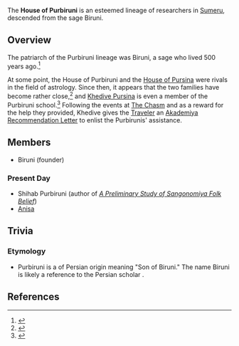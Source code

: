 {{Terminology Infobox
|type         = Families
|type2        = Sumeru Clans
}}
The '''House of Purbiruni''' is an esteemed lineage of researchers in [[Sumeru]], descended from the sage Biruni.

==Overview==
The patriarch of the Purbiruni lineage was Biruni, a sage who lived 500 years ago.<ref>{{Ref/Quest|Solitary Sea-Beast}}</ref>

At some point, the House of Purbiruni and the [[House of Pursina]] were rivals in the field of astrology. Since then, it appears that the two families have become rather close,<ref>{{Ref/NPC|Khedive}}</ref> and [[Khedive|Khedive Pursina]] is even a member of the Purbiruni school.<ref>{{Ref/Quest|Spike Self-Circulation Report: Conclusion (Part 2)}}</ref> Following the events at [[The Chasm]] and as a reward for the help they provided, Khedive gives the [[Traveler]] an [[Akademiya Recommendation Letter]] to enlist the Purbirunis' assistance.

==Members==
*Biruni (founder)

===Present Day===
*Shihab Purbiruni (author of ''[[A Preliminary Study of Sangonomiya Folk Belief]]'')
*[[Anisa]]

==Trivia==
===Etymology===
*Purbiruni is a {{w|patrynomic}} of Persian origin meaning "Son of Biruni." The name Biruni is likely a reference to the Persian scholar {{w|Al-Biruni}}.

==References==
{{Reflist}}